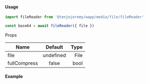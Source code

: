 
<Meta title='Media|File/fileReader' />

#### Usage

```js
import fileReader from '@tenjojeremy/wapp/media/file/fileReader'

const base64 = await fileReader({ file })
```

Props

| Name         |  Default  | Type |
| ------------ | :-------: | ---: |
| file         | undefined | File |
| fullCompress |   false   | bool |

#### Example

<Story name='Example'>
  <Example />
</Story>
